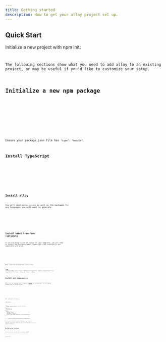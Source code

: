 ```yaml
---
title: Getting started
description: How to get your alloy project set up.
---
```


## Quick Start

Initialize a new project with npm init:

<Code code="mkdir my-project
cd my-project
npm init @alloy-js
pnpm install
pnpm build
" frame="terminal" lang="sh" />

The following sections show what you need to add alloy to an existing project,
or may be useful if you'd like to customize your setup.

## Initialize a new npm package

<Tabs syncKey="package-manager">
  <TabItem label="npm">
    <Code code="npm init" frame="terminal" lang="sh" />
  </TabItem>
  <TabItem label="pnpm">
    <Code code="pnpm init" frame="terminal" lang="sh" />
  </TabItem>
</Tabs>

Ensure your package.json file has `"type": "module"`.

## Install TypeScript

<Tabs syncKey="package-manager">
  <TabItem label="npm">
    <Code code="npm install -d typescript" frame="terminal" lang="sh" />
  </TabItem>
  <TabItem label="pnpm">
    <Code code="pnpm install -D typescript" frame="terminal" lang="sh" />
  </TabItem>
</Tabs>

## Install alloy

You will need `@alloy-js/core` as well as the packages for any languages you will want to generate.

<Tabs syncKey="package-manager">
  <TabItem label="npm">
    <Code code="npm install @alloy-js/core @alloy-js/typescript" frame="terminal" lang="sh" />
  </TabItem>
  <TabItem label="pnpm">
    <Code code="pnpm install @alloy-js/core @alloy-js/typescript" frame="terminal" lang="sh" />
  </TabItem>
</Tabs>

## Install babel transform (optional)

If you are going to use JSX syntax for your templates, you will need to install
and configure babel. TypeScript's JSX transform is not compatible with alloy.

<Tabs syncKey="package-manager">
  <TabItem label="npm">
    <Code code="npm install -d @babel/cli @babel/core @alloy-js/babel-preset" frame="terminal" lang="sh" />
  </TabItem>
  <TabItem label="pnpm">
    <Code code="pnpm install -D @babel/cli @babel/core @alloy-js/babel-preset" frame="terminal" lang="sh" />
  </TabItem>
</Tabs>

Next, create the following `babel.config.js` file:

<Code code={`
    sourceMaps: true,
    presets: ["@babel/preset-typescript", "@alloy-js/babel-preset"]
  };
`} lang="js" title="babel.config.js" frame="code"/>

## Install test dependencies

While you can use any test framework, [vitest](https://vitest.dev/) is
recommended. The following assumes you are using vitest.

<Tabs syncKey="package-manager">
  <TabItem label="npm">
    <Code code="npm install -d vitest @rollup/plugin-babel" frame="terminal" lang="sh" />
  </TabItem>
  <TabItem label="pnpm">
    <Code code="pnpm install -D vitest @rollup/plugin-babel" frame="terminal" lang="sh" />
  </TabItem>
</Tabs>

Next, create your `vitest.config.js`:

<Code code={`

    test: {
      include: ["test/**/*.test.ts", "test/**/*.test.tsx"],
      exclude: ["test/**/*.d.ts"]
    },
    esbuild: {
      jsx: "preserve",
      sourcemap: "both"
    },
    plugins: [
      babel({
        inputSourceMap: true,
        sourceMaps: "both",
        babelHelpers: "bundled",
        extensions: [".ts", ".tsx"],
        presets: ["@babel/preset-typescript", "@alloy-js/babel-preset"],
      }),
    ],
  });
`} lang="js" title="vitest.config.js" frame="code"/>

The esbuild jsx preserve option is important, don't forget it. Otherwise,
esbuild will munge whitespace within JSX before alloy has a chance to process
it.

## Building and testing

You can build your project with the following command:

<Code code="npx babel src -d dist --extensions '.ts,.tsx'" frame="terminal" lang="sh" />

And test with:

<Code code="vitest run" frame="terminal" lang="sh" />